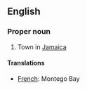 ==English==

===Proper noun===
{{en-proper noun|sg=[[Montego]] [[bay|Bay]]}}
# Town in [[Jamaica]]

====Translations====

*[[French]]: Montego Bay